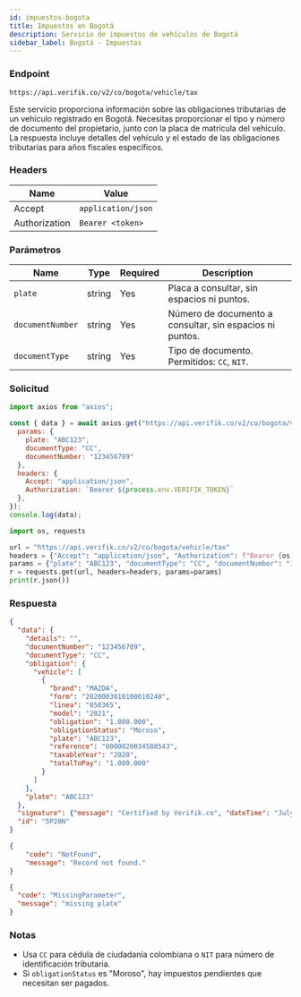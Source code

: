```yaml
---
id: impuestos-bogota
title: Impuestos en Bogotá
description: Servicio de impuestos de vehículos de Bogotá
sidebar_label: Bogotá - Impuestos
---
```



### Endpoint

```
https://api.verifik.co/v2/co/bogota/vehicle/tax
```

Este servicio proporciona información sobre las obligaciones tributarias de un vehículo registrado en Bogotá. Necesitas proporcionar el tipo y número de documento del propietario, junto con la placa de matrícula del vehículo. La respuesta incluye detalles del vehículo y el estado de las obligaciones tributarias para años fiscales específicos.

### Headers

| Name | Value |
| --- | --- |
| Accept | `application/json` |
| Authorization | `Bearer <token>` |

### Parámetros

| Name | Type | Required | Description |
| --- | --- | --- | --- |
| `plate` | string | Yes | Placa a consultar, sin espacios ni puntos. |
| `documentNumber` | string | Yes | Número de documento a consultar, sin espacios ni puntos. |
| `documentType` | string | Yes | Tipo de documento. Permitidos: `CC`, `NIT`. |

### Solicitud

<Tabs>
  <TabItem value="node" label="Node.js">

```javascript
import axios from "axios";

const { data } = await axios.get("https://api.verifik.co/v2/co/bogota/vehicle/tax", {
  params: { 
    plate: "ABC123", 
    documentType: "CC", 
    documentNumber: "123456789" 
  },
  headers: { 
    Accept: "application/json", 
    Authorization: `Bearer ${process.env.VERIFIK_TOKEN}` 
  },
});
console.log(data);
```

  </TabItem>
  <TabItem value="python" label="Python">

```python
import os, requests

url = "https://api.verifik.co/v2/co/bogota/vehicle/tax"
headers = {"Accept": "application/json", "Authorization": f"Bearer {os.getenv('VERIFIK_TOKEN')}"}
params = {"plate": "ABC123", "documentType": "CC", "documentNumber": "123456789"}
r = requests.get(url, headers=headers, params=params)
print(r.json())
```

  </TabItem>
</Tabs>

### Respuesta

<Tabs>
  <TabItem value="200" label="200">

```json
{
  "data": {
    "details": "",
    "documentNumber": "123456789",
    "documentType": "CC",
    "obligation": {
      "vehicle": [
        {
          "brand": "MAZDA",
          "form": "2020003010100010240",
          "linea": "050365",
          "model": "2021",
          "obligation": "1.080.000",
          "obligationStatus": "Moroso",
          "plate": "ABC123",
          "reference": "0000020034588543",
          "taxableYear": "2020",
          "totalToPay": "1.080.000"
        }
      ]
    },
    "plate": "ABC123"
  },
  "signature": {"message": "Certified by Verifik.co", "dateTime": "July 3, 2024 3:59 PM"},
  "id": "5P20N"
}
```

  </TabItem>
  <TabItem value="400" label="400">

```json
{
    "code": "NotFound",
    "message": "Record not found."
}
```

  </TabItem>
  <TabItem value="409" label="409">

```json
{
  "code": "MissingParameter",
  "message": "missing plate"
}
```

  </TabItem>
</Tabs>

### Notas

- Usa `CC` para cédula de ciudadanía colombiana o `NIT` para número de identificación tributaria.
- Si `obligationStatus` es "Moroso", hay impuestos pendientes que necesitan ser pagados.
